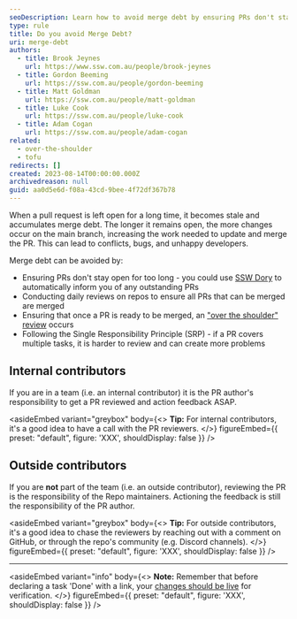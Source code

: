 ```yaml
---
seoDescription: Learn how to avoid merge debt by ensuring PRs don't stay open for too long, conducting daily reviews, and facilitating "over-the-shoulder" reviews.
type: rule
title: Do you avoid Merge Debt?
uri: merge-debt
authors:
  - title: Brook Jeynes
    url: https://www.ssw.com.au/people/brook-jeynes
  - title: Gordon Beeming
    url: https://ssw.com.au/people/gordon-beeming
  - title: Matt Goldman
    url: https://ssw.com.au/people/matt-goldman
  - title: Luke Cook
    url: https://ssw.com.au/people/luke-cook
  - title: Adam Cogan
    url: https://ssw.com.au/people/adam-cogan
related:
  - over-the-shoulder
  - tofu
redirects: []
created: 2023-08-14T00:00:00.000Z
archivedreason: null
guid: aa0d5e6d-f08a-43cd-9bee-4f72df367b78
---
```


When a pull request is left open for a long time, it becomes stale and accumulates merge debt. The longer it remains open, the more changes occur on the main branch, increasing the work needed to update and merge the PR. This can lead to conflicts, bugs, and unhappy developers.
<youtubeEmbed url="https://www.youtube.com/watch?v=SJdq7mLGdgA" description="Video: Merge Debt | Matt Goldman & Luke Cook | Rules (16 min)" />

Merge debt can be avoided by:

* Ensuring PRs don't stay open for too long - you could use [SSW Dory](https://www.sswdory.com) to automatically inform you of any outstanding PRs
* Conducting daily reviews on repos to ensure all PRs that can be merged are merged
* Ensuring that once a PR is ready to be merged, an ["over the shoulder" review](/over-the-shoulder) occurs
* Following the Single Responsibility Principle (SRP) - if a PR covers multiple tasks, it is harder to review and can create more problems

## Internal contributors

If you are in a team (i.e. an internal contributor) it is the PR author's responsibility to get a PR reviewed and action feedback ASAP.

<asideEmbed
  variant="greybox"
  body={<>
    **Tip:** For internal contributors, it's a good idea to have a call with the PR reviewers.
  </>}
  figureEmbed={{
    preset: "default",
    figure: 'XXX',
    shouldDisplay: false
  }}
/>

## Outside contributors

If you are **not** part of the team (i.e. an outside contributor), reviewing the PR is the responsibility of the Repo maintainers. Actioning the feedback is still the responsibility of the PR author.

<asideEmbed
  variant="greybox"
  body={<>
    **Tip:** For outside contributors, it's a good idea to chase the reviewers by reaching out with a comment on GitHub, or through the repo's community (e.g. Discord channels).
  </>}
  figureEmbed={{
    preset: "default",
    figure: 'XXX',
    shouldDisplay: false
  }}
/>

---

<asideEmbed
  variant="info"
  body={<>
    **Note:** Remember that before declaring a task 'Done' with a link, your [changes should be live](/include-links-in-emails/#ensure-your-changes-are-live) for verification.
  </>}
  figureEmbed={{
    preset: "default",
    figure: 'XXX',
    shouldDisplay: false
  }}
/>
